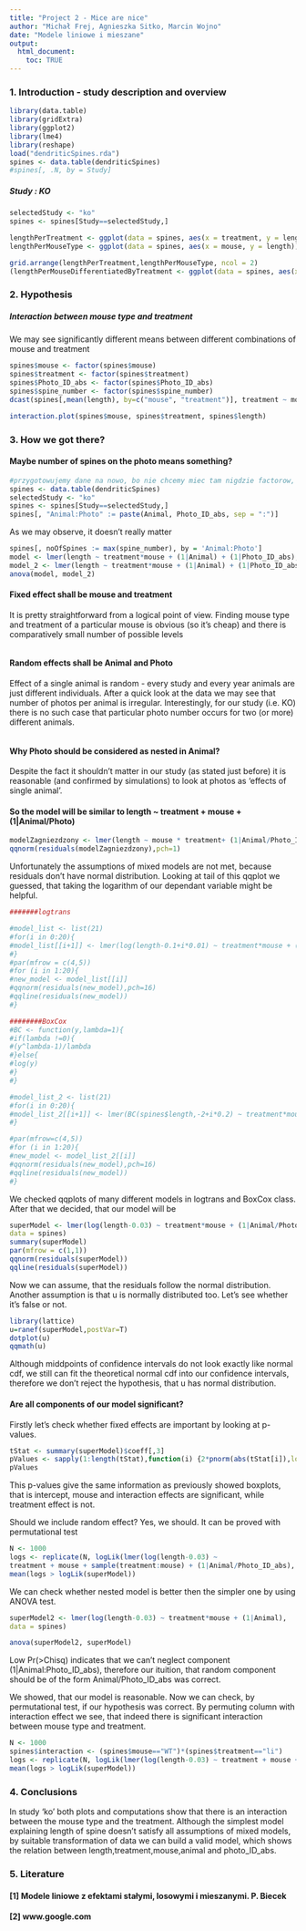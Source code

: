 ```yaml
---
title: "Project 2 - Mice are nice"
author: "Michał Frej, Agnieszka Sitko, Marcin Wojno"
date: "Modele liniowe i mieszane"
output: 
  html_document:
    toc: TRUE
---
```

### 1. Introduction - study description and overview
```r
library(data.table)
library(gridExtra)
library(ggplot2)
library(lme4)
library(reshape)
load("dendriticSpines.rda")
spines <- data.table(dendriticSpines)
#spines[, .N, by = Study]
```
##### Study : KO
```r
selectedStudy <- "ko"
spines <- spines[Study==selectedStudy,]

lengthPerTreatment <- ggplot(data = spines, aes(x = treatment, y = length)) + geom_boxplot(aes(fill = treatment))
lengthPerMouseType <- ggplot(data = spines, aes(x = mouse, y = length))+geom_boxplot(aes(fill = mouse))

grid.arrange(lengthPerTreatment,lengthPerMouseType, ncol = 2)
(lengthPerMouseDifferentiatedByTreatment <- ggplot(data = spines, aes(x = mouse, y = length)) + geom_boxplot(aes(fill = treatment)))
```

### 2. Hypothesis
##### Interaction between mouse type and treatment
We may see significantly different means between different combinations of mouse and treatment
```r
spines$mouse <- factor(spines$mouse)
spines$treatment <- factor(spines$treatment)
spines$Photo_ID_abs <- factor(spines$Photo_ID_abs)
spines$spine_number <- factor(spines$spine_number)
dcast(spines[,mean(length), by=c("mouse", "treatment")], treatment ~ mouse)
```

```r
interaction.plot(spines$mouse, spines$treatment, spines$length)
```

### 3. How we got there?
#### Maybe number of spines on the photo means something?
```r
#przygotowujemy dane na nowo, bo nie chcemy miec tam nigdzie factorow, bo max nie zadziala...
spines <- data.table(dendriticSpines)
selectedStudy <- "ko"
spines <- spines[Study==selectedStudy,]
spines[, "Animal:Photo" := paste(Animal, Photo_ID_abs, sep = ":")]
```
As we may observe, it doesn't really matter
```r
spines[, noOfSpines := max(spine_number), by = 'Animal:Photo']
model <- lmer(length ~ treatment*mouse + (1|Animal) + (1|Photo_ID_abs), data = spines)
model_2 <- lmer(length ~ treatment*mouse + (1|Animal) + (1|Photo_ID_abs) + (1|noOfSpines), data = spines)
anova(model, model_2)
```
#### Fixed effect shall be mouse and treatment
It is pretty straightforward from a logical point of view. Finding mouse type and treatment of a particular mouse is obvious (so it's cheap) and there is comparatively small number of possible levels
```r
```
#### Random effects shall be Animal and Photo
Effect of a single animal is random - every study and every year animals are just different individuals. After a quick look at the data we may see that number of photos per animal is irregular. Interestingly, for our study (i.e. KO) there is no such case that particular photo number occurs for two (or more) different animals.
```r
```
#### Why Photo should be considered as nested in Animal?
Despite the fact it shouldn't matter in our study (as stated just before) it is reasonable (and confirmed by simulations) to look at photos as 'effects of single animal'.

#### So the model will be similar to length ~ treatment + mouse + (1|Animal/Photo)
```r
modelZagniezdzony <- lmer(length ~ mouse * treatment+ (1|Animal/Photo_ID_abs), data = spines)
qqnorm(residuals(modelZagniezdzony),pch=1)
```

Unfortunately the assumptions of mixed models are not met, because residuals don't have normal distribution. Looking at tail of this qqplot we guessed, that taking the logarithm of our dependant variable might be helpful. 

```r
#######logtrans

#model_list <- list(21)
#for(i in 0:20){
#model_list[[i+1]] <- lmer(log(length-0.1+i*0.01) ~ treatment*mouse + (1|Animal/Photo_ID_abs), data = spines)
#}
#par(mfrow = c(4,5))
#for (i in 1:20){
#new_model <- model_list[[i]]
#qqnorm(residuals(new_model),pch=16)
#qqline(residuals(new_model))
#}

########BoxCox
#BC <- function(y,lambda=1){
#if(lambda !=0){
#(y^lambda-1)/lambda
#}else{
#log(y)
#}
#}

#model_list_2 <- list(21)
#for(i in 0:20){
#model_list_2[[i+1]] <- lmer(BC(spines$length,-2+i*0.2) ~ treatment*mouse + (1|Animal/Photo_ID_abs), data = spines)
#}

#par(mfrow=c(4,5))
#for (i in 1:20){
#new_model <- model_list_2[[i]]
#qqnorm(residuals(new_model),pch=16)
#qqline(residuals(new_model))
#}
```

We checked qqplots of many different models in logtrans and BoxCox class. After that we decided, that our model will be 
```r
superModel <- lmer(log(length-0.03) ~ treatment*mouse + (1|Animal/Photo_ID_abs), 
data = spines)
summary(superModel)
par(mfrow = c(1,1))
qqnorm(residuals(superModel))
qqline(residuals(superModel))
```

Now we can assume, that the residuals follow the normal distribution. Another assumption is that u is normally distributed too. Let's see whether it's false or not.
```r
library(lattice)
u=ranef(superModel,postVar=T)
dotplot(u)
qqmath(u)
```

Although middpoints of confidence intervals do not look exactly like normal cdf, we still can fit the theoretical normal cdf into our confidence intervals, therefore we don't reject the hypothesis, that u has normal distribution.

#### Are all components of our model significant?
Firstly let's check whether fixed effects are important by looking at p-values.
```r
tStat <- summary(superModel)$coeff[,3]
pValues <- sapply(1:length(tStat),function(i) {2*pnorm(abs(tStat[i]),lower.tail = F)})
pValues
```

This p-values give the same information as previously showed boxplots, that is intercept, mouse and interaction effects are significant, while treatment effect is not.

Should we include random effect? Yes, we should. It can be proved with permutational test
```r
N <- 1000
logs <- replicate(N, logLik(lmer(log(length-0.03) ~ 
treatment + mouse + sample(treatment:mouse) + (1|Animal/Photo_ID_abs), data = spines)))
mean(logs > logLik(superModel))
```

We can check whether nested model is better then the simpler one by using ANOVA test. 
```r
superModel2 <- lmer(log(length-0.03) ~ treatment*mouse + (1|Animal), 
data = spines)

anova(superModel2, superModel)
```

Low Pr(>Chisq) indicates that we can't neglect component (1|Animal:Photo_ID_abs), therefore our ituition, that random component should be of the form Animal/Photo_ID_abs was correct.

We showed, that our model is reasonable. Now we can check, by permutational test, if our hypothesis was correct. By permuting column with interaction effect we see, that indeed there is significant interaction between mouse type and treatment.
```r
N <- 1000
spines$interaction <- (spines$mouse=="WT")*(spines$treatment=="li")
logs <- replicate(N, logLik(lmer(log(length-0.03) ~ treatment + mouse + sample(interaction) + (1|Animal/Photo_ID_abs), data = spines)))
mean(logs > logLik(superModel))
```

### 4. Conclusions

In study 'ko' both plots and computations show that there is an interaction between the mouse type and the treatment. Although the simplest model explaining length of spine doesn't satisfy all assumptions of mixed models, by suitable transformation of data we can build a valid model, which shows the relation between length,treatment,mouse,animal and photo_ID_abs.


### 5. Literature
#### [1] Modele liniowe z efektami stałymi, losowymi i mieszanymi. P. Biecek

#### [2] www.google.com

